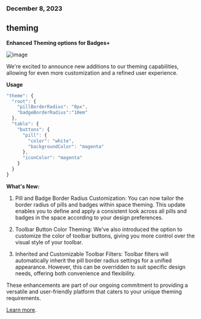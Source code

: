### December 8, 2023

## theming

**Enhanced Theming options for Badges+**

![image](../changelog/images/theming_badges.png)

We're excited to announce new additions to our theming capabilities, allowing for even more customization and a refined user experience.

**Usage**

```jsx
"theme": {
  "root": {
    "pillBorderRadius": "0px",
    "badgeBorderRadius":"10em"
  },
  "table": {
    "buttons": {
      "pill": {
        "color": "white",
        "backgroundColor": "magenta"
      },
      "iconColor": "magenta"
    }
  }
}
```

**What's New:**

1. Pill and Badge Border Radius Customization: You can now tailor the border radius of pills and badges within space theming. This update enables you to define and apply a consistent look across all pills and badges in the space according to your design preferences.

2. Toolbar Button Color Theming: We've also introduced the option to customize the color of toolbar buttons, giving you more control over the visual style of your toolbar.

3. Inherited and Customizable Toolbar Filters: Toolbar filters will automatically inherit the pill border radius settings for a unified appearance. However, this can be overridden to suit specific design needs, offering both convenience and flexibility.

These enhancements are part of our ongoing commitment to providing a versatile and user-friendly platform that caters to your unique theming requirements.

[Learn more](../guides/theming).
